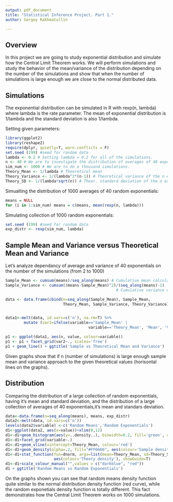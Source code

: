 ```yaml
---
output: pdf_document
title: "Statistical Inference Project. Part 1."
author: Sergey Rakhmatullin

---
```


## Overview

In this project we are going to study exponential distribution and simulate how the Central Limit Theorem works. We will perform simulations and study the behavior of the mean/variance of the distribution depending on the number of the simulations and show that when the number of simulations is large enough we are close to the normal distributed data.

## Simulations

The exponential distribution can be simulated in R with rexp(n, lambda) where lambda is the rate parameter. The mean of exponential distribution is 1/lambda and the standard deviation is also 1/lambda.   

Setting given parameters:
```r
library(ggplot2)
library(reshape2)
require(dplyr, quietly=T, warn.conflicts = F)
set.seed (199) #seed for random data
lambda <- 0.2 # Setting lambda = 0.2 for all of the simulations.
n <- 40 # We are to investigate the distribution of averages of 40 exponentials.
sim_num <- 1000 # We are to do a thousand simulations.
Theory_Mean <- 1/lambda # Theoretical mean
Theory_Variance <- 1/(lambda^2*(n-1)) # Theoretical variance of the n exponentials sample
Theory_SD <- 1/(lambda*sqrt(n)) # Theor. standard deviation of the n exponentials sample
```
Simualting the distribution of 1000 averages of 40 random exponentials: 
```r
means = NULL
for (i in 1:sim_num) means = c(means, mean(rexp(n, lambda)))
```

Simulating collection of 1000 random exponentials: 
```r
set.seed (199) #seed for random data
exp_distr <- rexp(sim_num, lambda)
```
## Sample Mean and Variance versus Theoretical Mean and Variance
Let's analyze dependancy of average and variance of 40 exponentials on the number of the simulations (from 2 to 1000)  
```r
Sample_Mean <- cumsum(means)/seq_along(means) # Cumulative mean calculation
Sample_Variance <- cumsum((means-Sample_Mean)^2)/(seq_along(means)-1) 
                                                # Cumulative variance calculation

data <- data.frame(cbind(n=seq_along(Sample_Mean), Sample_Mean, 
                         Theory_Mean, Sample_Variance, Theory_Variance))


data1<-melt(data, id.vars=c('n'), na.rm=T) %>% 
        mutate (var2=ifelse(variable=='Sample_Mean' | 
                                    variable=='Theory_Mean', 'Mean', 'Variance'))

p1 <- ggplot(data1, aes(n, value, colour=variable)) 
p1 <- p1 + facet_grid(var2~., scales='free')
p1 + geom_line() + ggtitle('Sample vs Theoretical Mean and Variance')  
```

Given graphs show that if n (number of simulations) is large enough sample mean and variance approach to the given theoretical values (horisontal lines on the graphs).

## Distribution
  
Comparing the distribution of a large collection of random exponentials, having it's mean and standard deviation, and the distribution of a large collection of averages of 40 exponentials,it's mean and standars deviation. 

```r
data<-data.frame(n=seq_along(means), means, exp_distr)
data2<-melt(data, id.vars=c('n'))
levels(data2$variable) <-c('Random Means','Random Exponentials')
d1<-ggplot(data2, aes(x=value))+xlim(0,12)
d1<-d1+geom_histogram(aes(y=..density..), binwidth=0.2, fill='green', colour='black')
d1<-d1+facet_grid(variable~.)
d1<-d1+geom_vline(xintercept=Theory_Mean, colour='red')
d1<-d1+geom_density(alpha=.2, fill="#FF6666", aes(colour='Sample density'), showGuide=T)
d1<-d1+stat_function(fun=dnorm, args=list(mean=Theory_Mean, sd=Theory_SD), 
                     aes(colour='Theory density'), showGuide=T)
d1<-d1+scale_colour_manual("",values = c("darkblue", "red"))
d1 + ggtitle('Random Means vs Random Exponentials') 
```

On the graphs shown you can see that random means density function quite similar to the normal distribution density function (red curve), while the random exponetials density function is totally different.
This fact demonstrates how the Central Limit Theorem works on 1000 simulations.
